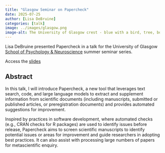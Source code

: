 ```yaml
---
title: "Glasgow Seminar on Papercheck"
date: 2025-07-25
author: [Lisa DeBruine]
categories: [talk]
image: ../images/glasgow.png
image-alt: The University of Glasgow crest - blue with a bird, tree, book, bell and fish
---
```


Lisa DeBruine presented Papercheck in a talk for the University of Glasgow [School of Psychology & Neuroscience](https://www.gla.ac.uk/schools/psychologyneuroscience/) summer seminar series.

Access the [slides](https://scienceverse.github.io/talks/2025-papercheck-intro/)

## Abstract

In this talk, I will introduce Papercheck, a new tool that leverages text search, code, and large language models to extract and supplement information from scientific documents (including manuscripts, submitted or published articles, or preregistration documents) and provides automated suggestions for improvement.

Inspired by practices in software development, where automated checks (e.g., CRAN checks for R packages) are used to identify issues before release, Papercheck aims to screen scientific manuscripts to identify potential issues or areas for improvement and guide researchers in adopting best practices. It can also assist with processing large numbers of papers for metascientific enquiry.

